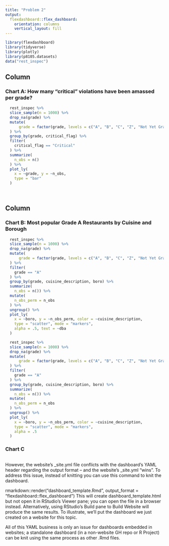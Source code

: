 ```yaml
---
title: "Problem 2"
output: 
  flexdashboard::flex_dashboard:
    orientation: columns
    vertical_layout: fill
---
```



```r
library(flexdashboard)
library(tidyverse)
library(plotly)
library(p8105.datasets)
data("rest_inspec")
```

Column {data-width=700}
-----------------------------------------------------------------------

### Chart A: How many "critical" violations have been amassed per grade?


```r
  rest_inspec %>% 
  slice_sample(n = 1000) %>% 
  drop_na(grade) %>% 
  mutate(
      grade = factor(grade, levels = c("A", "B", "C", "Z", "Not Yet Graded"))
  ) %>% 
  group_by(grade, critical_flag) %>%
  filter(
    critical_flag == "Critical"
  ) %>%
  summarize(
    n_obs = n()
  ) %>%
  plot_ly(
    x = ~grade, y = ~n_obs, 
    type = "bar"
  )
  
  
```

Column {data-width=350}
-----------------------------------------------------------------------
### Chart B: Most popular Grade A Restaurants by Cuisine and Borough

```r
  rest_inspec %>% 
  slice_sample(n = 1000) %>% 
  drop_na(grade) %>% 
  mutate(
      grade = factor(grade, levels = c("A", "B", "C", "Z", "Not Yet Graded"))
  ) %>% 
  filter(
    grade == "A"
  ) %>%
  group_by(grade, cuisine_description, boro) %>% 
  summarize(
    n_obs = n()) %>% 
  mutate(
    n_obs_perm = n_obs
  ) %>% 
  ungroup() %>% 
  plot_ly(
    x = ~boro, y = ~n_obs_perm, color = ~cuisine_description,
    type = "scatter", mode = "markers",
    alpha = .5, text = ~dba
  )
```



```r
  rest_inspec %>% 
  slice_sample(n = 1000) %>% 
  drop_na(grade) %>% 
  mutate(
      grade = factor(grade, levels = c("A", "B", "C", "Z", "Not Yet Graded"))
  ) %>% 
  filter(
    grade == "A"
  ) %>%
  group_by(grade, cuisine_description, boro) %>% 
  summarize(
    n_obs = n()) %>% 
  mutate(
    n_obs_perm = n_obs
  ) %>% 
  ungroup() %>% 
  plot_ly(
    x = ~boro, y = ~n_obs_perm, color = ~cuisine_description,
    type = "scatter", mode = "markers",
    alpha = .5
  )
```

### Chart C

```r

```


However, the website’s _site.yml file conflicts with the dashboard’s YAML header regarding the output format – and the website’s _site.yml “wins”. To address this issue, instead of knitting you can use this command to knit the dashboard.

rmarkdown::render("dashboard_template.Rmd", output_format = "flexdashboard::flex_dashboard")
This will create dashboard_template.html but not open it in RStudio’s Viewer pane; you can open the file in a browser instead. Alternatively, using RStudio’s Build pane to Build Website will produce the same results. To illustrate, we’ll put the dashboard we just created on a website for this topic.

All of this YAML business is only an issue for dashboards embedded in websites; a standalone dashboard (in a non-website GH repo or R Project) can be knit using the same process as other .Rmd files.